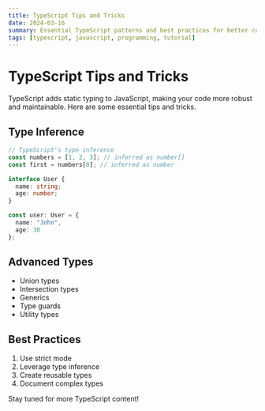 ```yaml
---
title: TypeScript Tips and Tricks
date: 2024-03-16
summary: Essential TypeScript patterns and best practices for better code
tags: [typescript, javascript, programming, tutorial]
---
```


# TypeScript Tips and Tricks

TypeScript adds static typing to JavaScript, making your code more robust and maintainable. Here are some essential tips and tricks.

## Type Inference

```typescript
// TypeScript's type inference
const numbers = [1, 2, 3]; // inferred as number[]
const first = numbers[0]; // inferred as number

interface User {
  name: string;
  age: number;
}

const user: User = {
  name: "John",
  age: 30
};
```

## Advanced Types

- Union types
- Intersection types
- Generics
- Type guards
- Utility types

## Best Practices

1. Use strict mode
2. Leverage type inference
3. Create reusable types
4. Document complex types

Stay tuned for more TypeScript content! 